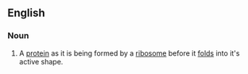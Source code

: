 ==English==

===Noun===
{{en-noun|sg=[[nascent]] [[protein]]}}

# A [[protein]] as it is being formed by a [[ribosome]] before it [[fold]]s into it's active shape.